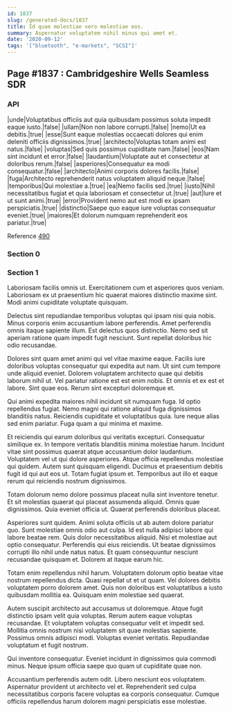 ```yaml
---
id: 1837
slug: /generated-docs/1837
title: Id quae molestiae vero molestiae eos.
summary: Aspernatur voluptatem nihil minus qui amet et.
date: '2020-09-12'
tags: '["bluetooth", "e-markets", "SCSI"]'
---
```


## Page #1837 : Cambridgeshire Wells Seamless SDR
### API

|unde|Voluptatibus officiis aut quia quibusdam possimus soluta impedit eaque iusto.|false|
|ullam|Non non labore corrupti.|false|
|nemo|Ut ea debitis.|true|
|esse|Sunt eaque molestias occaecati dolores qui enim deleniti officiis dignissimos.|true|
|architecto|Voluptas totam animi est natus.|false|
|voluptas|Sed quis possimus cupiditate nam.|false|
|eos|Nam sint incidunt et error.|false|
|laudantium|Voluptate aut et consectetur at doloribus rerum.|false|
|asperiores|Consequatur ea modi consequatur.|false|
|architecto|Animi corporis dolores facilis.|false|
|fuga|Architecto reprehenderit natus voluptatem aliquid neque.|false|
|temporibus|Qui molestiae a.|true|
|ea|Nemo facilis sed.|true|
|iusto|Nihil necessitatibus fugiat et quia laboriosam et consectetur ut.|true|
|aut|Iure et ut sunt animi.|true|
|error|Provident nemo aut est modi ex ipsam perspiciatis.|true|
|distinctio|Saepe quo eaque iure voluptas consequatur eveniet.|true|
|maiores|Et dolorum numquam reprehenderit eos pariatur.|true|

Reference [490](/490)


### Section 0

### Section 1
Laboriosam facilis omnis ut. Exercitationem cum et asperiores quos veniam. Laboriosam ex ut praesentium hic quaerat maiores distinctio maxime sint. Modi animi cupiditate voluptate quisquam.
 Delectus sint repudiandae temporibus voluptas qui ipsam nisi quia nobis. Minus corporis enim accusantium labore perferendis. Amet perferendis omnis itaque sapiente illum. Est delectus quos distinctio. Nemo sed sit aperiam ratione quam impedit fugit nesciunt. Sunt repellat doloribus hic odio recusandae.
 Dolores sint quam amet animi qui vel vitae maxime eaque. Facilis iure doloribus voluptas consequatur qui expedita aut nam. Ut sint cum tempore unde aliquid eveniet. Dolorem voluptatem architecto quae qui debitis laborum nihil ut.
Vel pariatur ratione est est enim nobis. Et omnis et ex est et labore. Sint quae eos. Rerum sint excepturi doloremque et.
 Qui animi expedita maiores nihil incidunt sit numquam fuga. Id optio repellendus fugiat. Nemo magni qui ratione aliquid fuga dignissimos blanditiis natus. Reiciendis cupiditate et voluptatibus quia. Iure neque alias sed enim pariatur. Fuga quam a qui minima et maxime.
 Et reiciendis qui earum doloribus qui veritatis excepturi. Consequatur similique ex. In tempore veritatis blanditiis minima molestiae harum. Incidunt vitae sint possimus quaerat atque accusantium dolor laudantium. Voluptatem vel ut qui dolore asperiores.
Atque officia repellendus molestiae qui quidem. Autem sunt quisquam eligendi. Ducimus et praesentium debitis fugit id qui aut eos ut. Totam fugiat ipsum et. Temporibus aut illo et eaque rerum qui reiciendis nostrum dignissimos.
 Totam dolorum nemo dolore possimus placeat nulla sint inventore tenetur. Et sit molestias quaerat qui placeat assumenda aliquid. Omnis quae dignissimos. Quia eveniet officia ut. Quaerat perferendis doloribus placeat.
 Asperiores sunt quidem. Animi soluta officiis ut ab autem dolore pariatur quo. Sunt molestiae omnis odio aut culpa. Id est nulla adipisci labore qui labore beatae rem.
Quis dolor necessitatibus aliquid. Nisi et molestiae aut optio consequatur. Perferendis qui eius reiciendis. Ut beatae dignissimos corrupti illo nihil unde natus natus. Et quam consequuntur nesciunt recusandae quisquam et. Dolorem at itaque earum hic.
 Totam enim repellendus nihil harum. Voluptatem dolorum optio beatae vitae nostrum repellendus dicta. Quasi repellat ut et ut quam. Vel dolores debitis voluptatem porro dolorem amet. Quis non doloribus est voluptatibus a iusto quibusdam mollitia ea. Quisquam enim molestiae sed quaerat.
 Autem suscipit architecto aut accusamus ut doloremque. Atque fugit distinctio ipsam velit quia voluptas. Rerum autem eaque voluptas recusandae. Et voluptatem voluptas consequatur velit et impedit sed. Mollitia omnis nostrum nisi voluptatem sit quae molestias sapiente.
Possimus omnis adipisci modi. Voluptas eveniet veritatis. Repudiandae voluptatum et fugit nostrum.
 Qui inventore consequatur. Eveniet incidunt in dignissimos quia commodi minus. Neque ipsum officia saepe quo quam ut cupiditate quae non.
 Accusantium perferendis autem odit. Libero nesciunt eos voluptatem. Aspernatur provident ut architecto vel et. Reprehenderit sed culpa necessitatibus corporis facere voluptas ea corporis consequatur. Cumque officiis repellendus harum dolorem magni perspiciatis esse molestiae.
